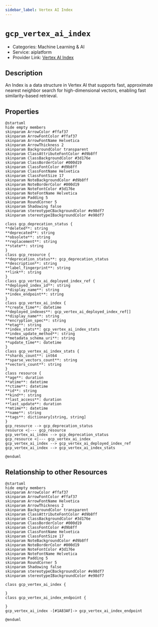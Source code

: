 ```yaml
---
sidebar_label: Vertex AI Index
---
```


# `gcp_vertex_ai_index`

- Categories: Machine Learning & AI
- Service: aiplatform
- Provider Link: [Vertex AI Index](https://cloud.google.com/docs)

## Description
An Index is a data structure in Vertex AI that supports fast, approximate nearest neighbor search for high-dimensional vectors, enabling fast similarity-based retrieval.

## Properties
<ZoomPanPinch>

```kroki imgType="plantuml" imgAlt="Diagram of Vertex AI Index data model"
@startuml
hide empty members
skinparam ArrowColor #ffaf37
skinparam ArrowFontColor #ffaf37
skinparam ArrowFontName Helvetica
skinparam ArrowThickness 2
skinparam BackgroundColor transparent
skinparam ClassAttributeFontColor #d9b8ff
skinparam ClassBackgroundColor #3d176e
skinparam ClassBorderColor #000d19
skinparam ClassFontColor #d9b8ff
skinparam ClassFontName Helvetica
skinparam ClassFontSize 17
skinparam NoteBackgroundColor #d9b8ff
skinparam NoteBorderColor #000d19
skinparam NoteFontColor #3d176e
skinparam NoteFontName Helvetica
skinparam Padding 5
skinparam RoundCorner 5
skinparam Shadowing false
skinparam stereotypeCBackgroundColor #e98df7
skinparam stereotypeIBackgroundColor #e98df7

class gcp_deprecation_status {
**deleted**: string
**deprecated**: string
**obsolete**: string
**replacement**: string
**state**: string
}
class gcp_resource {
**deprecation_status**: gcp_deprecation_status
**description**: string
**label_fingerprint**: string
**link**: string
}
class gcp_vertex_ai_deployed_index_ref {
**deployed_index_id**: string
**display_name**: string
**index_endpoint**: string
}
class gcp_vertex_ai_index {
**create_time**: datetime
**deployed_indexes**: gcp_vertex_ai_deployed_index_ref[]
**display_name**: string
**encryption_spec**: string
**etag**: string
**index_stats**: gcp_vertex_ai_index_stats
**index_update_method**: string
**metadata_schema_uri**: string
**update_time**: datetime
}
class gcp_vertex_ai_index_stats {
**shards_count**: int64
**sparse_vectors_count**: string
**vectors_count**: string
}
class resource {
**age**: duration
**atime**: datetime
**ctime**: datetime
**id**: string
**kind**: string
**last_access**: duration
**last_update**: duration
**mtime**: datetime
**name**: string
**tags**: dictionary[string, string]
}
gcp_resource --> gcp_deprecation_status
resource <|--- gcp_resource
gcp_vertex_ai_index --> gcp_deprecation_status
gcp_resource <|--- gcp_vertex_ai_index
gcp_vertex_ai_index --> gcp_vertex_ai_deployed_index_ref
gcp_vertex_ai_index --> gcp_vertex_ai_index_stats

@enduml
```

</ZoomPanPinch>


## Relationship to other Resources
<ZoomPanPinch>

```kroki imgType="plantuml" imgAlt="Diagram of Vertex AI Index resource relationships"
@startuml
hide empty members
skinparam ArrowColor #ffaf37
skinparam ArrowFontColor #ffaf37
skinparam ArrowFontName Helvetica
skinparam ArrowThickness 2
skinparam BackgroundColor transparent
skinparam ClassAttributeFontColor #d9b8ff
skinparam ClassBackgroundColor #3d176e
skinparam ClassBorderColor #000d19
skinparam ClassFontColor #d9b8ff
skinparam ClassFontName Helvetica
skinparam ClassFontSize 17
skinparam NoteBackgroundColor #d9b8ff
skinparam NoteBorderColor #000d19
skinparam NoteFontColor #3d176e
skinparam NoteFontName Helvetica
skinparam Padding 5
skinparam RoundCorner 5
skinparam Shadowing false
skinparam stereotypeCBackgroundColor #e98df7
skinparam stereotypeIBackgroundColor #e98df7

class gcp_vertex_ai_index {

}
class gcp_vertex_ai_index_endpoint {

}
gcp_vertex_ai_index -[#1A83AF]-> gcp_vertex_ai_index_endpoint

@enduml
```

</ZoomPanPinch>





